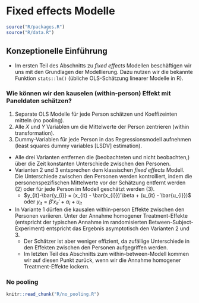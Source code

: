 # Fixed effects Modelle

```r
source("R/packages.R")
source("R/data.R")
```

## Konzeptionelle Einführung

* Im ersten Teil des Abschnitts zu *fixed effects* Modellen beschäftigen wir uns mit den Grundlagen der Modellierung. Dazu nutzen wir die bekannte Funktion `stats::lm()` (übliche OLS-Schätzung linearer Modelle in R).

### Wie können wir den kauselen (within-person) Effekt mit Paneldaten schätzen? {-}

1) Separate OLS Modelle für jede Person schätzen und Koeffizeinten mitteln (no pooling).
1) Alle $X$ und $Y$ Variablen um die Mittelwerte der Person zentrieren (within transformation).
1) Dummy-Variablen für jede Person in das Regressionsmodell aufnehmen (least squares dummy variables [LSDV] estimation).


* Alle drei Varianten entfernen die (beobachteten und nicht beobachten,) über die Zeit konstanten Unterschiede zwischen den Personen.
* Varianten 2 und 3 entsprechen dem klassischen *fixed effects* Modell. Die Unterschiede zwischen den Personen werden kontrolliert, indem die personenspezifischen Mittelwerte vor der Schätzung entfernt werden (2) oder für jede Person im Modell geschätzt werden (3).
  * $y_{it}-\bar{y_{i}} = (x_{it} - \bar{x_{i}})'\beta + (u_{it} - \bar{u_{i}})$ oder $y_{it} = \beta' x_{it}' + \alpha_i + u_{it}$
* In Variante 1 dürfen die kausalen within-person Effekte zwischen den Personen variieren. Unter der Annahme homogener Treatment-Effekte (entspricht der typischen Annahme im randomisierten Between-Subject-Experiment) entspricht das Ergebnis asymptotisch den Varianten 2 und 3.
  * Der Schätzer ist aber weniger effizient, da zufällige Unterschiede in den Effekten zwischen den Personen aufgegriffen werden.
  * Im letzten Teil des Abschnitts zum within-between-Modell kommen wir auf diesen Punkt zurück, wenn wir die Annahme homogener Treatment-Effekte lockern.


### No pooling {-}

```r
knitr::read_chunk("R/no_pooling.R")
```

```r

```

<!-- ## Regression using within transformation -->

<!-- ```{r, echo = T} -->
<!-- wage10 = wage10 %>% group_by(nr) %>% mutate(union_within = union - mean(union), lwage_within = lwage - mean(lwage)) %>% ungroup -->
<!-- wage10 %>% select(contains("lwage"), contains("union")) %>% summary -->
<!-- ``` -->
<!-- ```{r, echo = T} -->
<!-- within = lm(lwage_within ~ union_within, data = wage10 )  -->
<!-- summary(within)$coef %>% round(2) %>% head -->
<!-- ``` -->


<!-- This has an intuitive interpretation: deviations from the person-average in $X$ predict deviations from the person-average in $Y$. -->

<!-- ## Least Squares with Dummy Variables (LSDV) -->


<!-- ```{r, echo = T} -->
<!-- lsdv = lm(lwage ~ union + factor(nr), data = wage10) -->
<!-- summary(lsdv)$coef %>% round(2) %>% head(5) -->
<!-- ``` -->


<!-- ## What approach to use? -->

<!-- 1. Both the LSDV and within-transformed regression yield the same estimates. -->
<!-- 2. The standard errors for the within-transformed model need to be adjusted for the fact that we are substracting estimates (means). They are too small. -->
<!-- 3. Practically, the LSDV approach is simpler to implement, but can be slow (and produce a lot of output) in large samples. -->
<!-- 4. Overall, a large group of scholars (but not all) agree that the FE model is the best way to estimate causal effects from non-experimental data. -->

<!-- Regardless of approach, all the assumptions of OLS still apply, e.g. you can still have omitted variable bias (only time-varying confounders), heteroskedasticity, etc.  -->

<!-- ## Multiple fixed effects - time -->

<!-- * In panel data, heterogeneity can also stem from time-varying variables that are constant across individuals, e.g. specific time points (months, years, specific events, etc.). -->
<!-- * In order to account for these effects, it is reasonable to include fixed effects for periods or trends. -->
<!-- * A simple approach is to use time or period dummy variables into the model. -->
<!-- * @br recommends to **always** include period fixed effects in a FE panel model. -->

<!-- ## Person and period fixed effects -->

<!-- ```{r, echo = T} -->
<!-- lsdv2 = lm(lwage ~ union + factor(nr) + factor(year), data = wage10) -->
<!-- summary(lsdv2)$coef %>% tidy %>% .[c(1:4, 22:24),] %>% mutate_each(funs(round(., 2)), -`.rownames`) -->
<!-- ``` -->


<!-- ## Checking assumptions  -->

<!-- Visually check regression assumptions using the `sjPlot` package [@R-sjPlot]. -->

<!-- ```{r, results = "hide", fig.keep='none'} -->
<!-- p <- sjp.lm(lsdv2, type = "ma") -->
<!-- ``` -->
<!-- ```{r, fig.height=5, fig.width=10, echo = F} -->
<!-- x = plot_grid(p$plot.list) -->
<!-- ``` -->

<!-- ## Exercise: FE models using OLS -->

<!-- 1. Estimate the effect of union membership on an individual's hourly wage. -->
<!-- 2. Is there a marriage premium on hourly wages? -->
<!-- 3. How does the within-person effect of marriage compare to the pooled OLS effect? -->
<!-- 4. Bonus: For either of the two $X$ predictors mentioned above, estimate separate within and between models. -->
